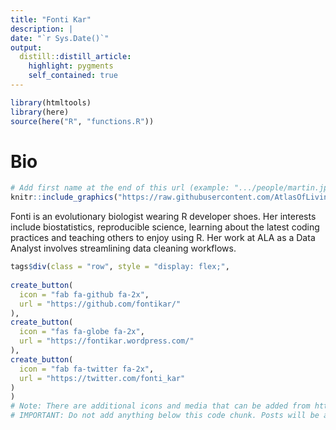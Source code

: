 ```yaml
---
title: "Fonti Kar"
description: |
date: "`r Sys.Date()`"
output: 
  distill::distill_article:
    highlight: pygments
    self_contained: true
---
```

```r
library(htmltools)
library(here)
source(here("R", "functions.R"))
```
# Bio
:::float-image
```r
# Add first name at the end of this url (example: ".../people/martin.jpg")
knitr::include_graphics("https://raw.githubusercontent.com/AtlasOfLivingAustralia/ala-labs/main/images/people/fonti.jpg")
```
Fonti is an evolutionary biologist wearing R developer shoes. Her interests include biostatistics, reproducible science, learning about the latest coding practices and teaching others to enjoy using R. Her work at ALA as a Data Analyst involves streamlining data cleaning workflows. 
```r
tags$div(class = "row", style = "display: flex;",
         
create_button(
  icon = "fab fa-github fa-2x",
  url = "https://github.com/fontikar/"
),
create_button(
  icon = "fas fa-globe fa-2x",
  url = "https://fontikar.wordpress.com/"
),
create_button(
  icon = "fab fa-twitter fa-2x",
  url = "https://twitter.com/fonti_kar"
)
)
# Note: There are additional icons and media that can be added from https://fontawesome.com/icons
# IMPORTANT: Do not add anything below this code chunk. Posts will be auto-updated when the site it built
```
:::

